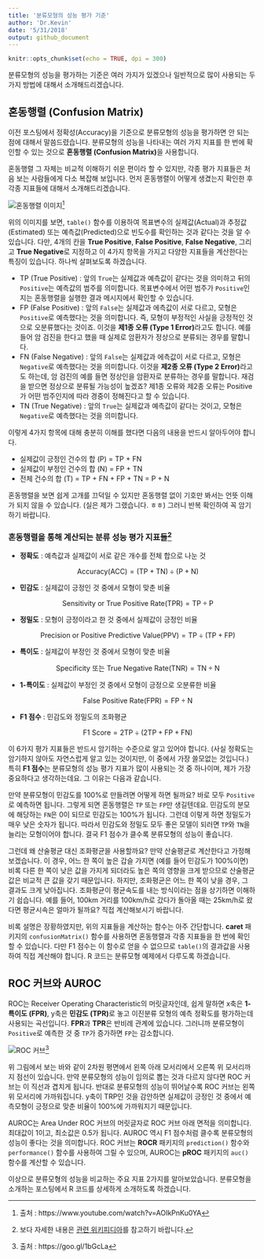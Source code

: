 ```yaml
---
title: '분류모형의 성능 평가 기준'
author: 'Dr.Kevin'
date: '5/31/2018'
output: github_document
---
```


```r
knitr::opts_chunk$set(echo = TRUE, dpi = 300)
```

분류모형의 성능을 평가하는 기준은 여러 가지가 있겠으나 일반적으로 많이 사용되는 두 가지 방법에 대해서 소개해드리겠습니다. 

## **혼동행렬 (Confusion Matrix)**

이전 포스팅에서 정확성(Accuracy)을 기준으로 분류모형의 성능을 평가하면 안 되는 점에 대해서 말씀드렸습니다. 분류모형의 성능을 나타내는 여러 가지 지표를 한 번에 확인할 수 있는 것으로 **혼동행렬 (Confusion Matrix)**을 사용합니다. 

혼동행렬 그 자체는 비교적 이해하기 쉬운 편이라 할 수 있지만, 각종 평가 지표들은 처음 보는 사람들에게 다소 복잡해 보입니다. 먼저 혼동행렬이 어떻게 생겼는지 확인한 후 각종 지표들에 대해서 소개해드리겠습니다. 

![혼동행렬 이미지](https://i.ytimg.com/vi/AOIkPnKu0YA/maxresdefault.jpg)^[출처 : https://www.youtube.com/watch?v=AOIkPnKu0YA]

위의 이미지를 보면, `table()` 함수를 이용하여 목표변수의 실제값(Actual)과 추정값(Estimated) 또는 예측값(Predicted)으로 빈도수를 확인하는 것과 같다는 것을 알 수 있습니다. 다만, 4개의 칸을 **True Positive**, **False Positive**, **False Negative**, 그리고 **True Negative**로 지정하고 이 4가지 항목을 가지고 다양한 지표들을 계산한다는 특징이 있습니다. 하나씩 살펴보도록 하겠습니다.  

  - TP (True Positive) : 앞의 `True`는 실제값과 예측값이 같다는 것을 의미하고 뒤의 `Positive`는 예측값의 범주를 의미합니다. 목표변수에서 어떤 범주가 `Positive`인지는 혼동행렬을 실행한 결과 메시지에서 확인할 수 있습니다.  
  - FP (False Positive) : 앞의 `False`는 실제값과 에측값이 서로 다르고, 모형은 `Positive`로 예측했다는 것을 의미합니다. 즉, 모형이 부정적인 사실을 긍정적인 것으로 오분류했다는 것이죠. 이것을 **제1종 오류 (Type 1 Error)**라고도 합니다. 예를 들어 암 검진을 한다고 했을 때 실제로 암환자가 정상으로 분류되는 경우를 말합니다.  
  - FN (False Negative) : 앞의 `False`는 실제값과 에측값이 서로 다르고, 모형은 `Negative`로 예측했다는 것을 의미합니다. 이것을 **제2종 오류 (Type 2 Error)**라고도 하는데, 암 검진의 예를 들면 정상인을 암환자로 분류하는 경우를 말합니다. 재검을 받으면 정상으로 분류될 가능성이 높겠죠? 제1종 오류와 제2종 오류는 Positive가 어떤 범주인지에 따라 경중이 정해진다고 할 수 있습니다.  
  - TN (True Negative) : 앞의 `True`는 실제값과 예측값이 같다는 것이고, 모형은 `Negative`로 예측했다는 것을 의미합니다.  

이렇게 4가지 항목에 대해 충분히 이해를 했다면 다음의 내용을 반드시 알아두어야 합니다.  

  - 실제값이 긍정인 건수의 합 (P) = TP + FN  
  - 실제값이 부정인 건수의 합 (N) = FP + TN  
  - 전체 건수의 합 (T) = TP + FN + FP + TN = P + N  

혼동행렬을 보면 쉽게 고개를 끄덕일 수 있지만 혼동행렬 없이 기호만 봐서는 언뜻 이해가 되지 않을 수 있습니다. (실은 제가 그랬습니다. ㅎㅎ) 그러니 반복 확인하여 꼭 암기하기 바랍니다. 

### 혼동행렬을 통해 계산되는 분류 성능 평가 지표들^[보다 자세한 내용은 [관련 위키피디아](https://goo.gl/YDJZaY)를 참고하기 바랍니다.] 

  - **정확도** : 예측값과 실제값이 서로 같은 개수를 전체 합으로 나눈 것  
  
    $$ \text {Accuracy(ACC)} = (\text {TP} + \text {TN}) \div (\text {P} + \text {N}) $$
    
  - **민감도** : 실제값이 긍정인 것 중에서 모형이 맞춘 비율  
  
    $$ \text {Sensitivity or True Positive Rate(TPR)} = \text {TP} \div \text {P} $$
  
  - **정밀도** : 모형이 긍정이라고 한 것 중에서 실제값이 긍정인 비율  
  
    $$ \text {Precision or Positive Predictive Value(PPV)} = \text {TP} \div (\text {TP} + \text {FP}) $$ 
  
  - **특이도** : 실제값이 부정인 것 중에서 모형이 맞춘 비율  
  
    $$ \text {Specificity 또는 True Negative Rate(TNR)} = \text {TN} \div \text {N} $$
  
  - **1-특이도** : 실제값이 부정인 것 중에서 모형이 긍정으로 오분류한 비율  
  
    $$ \text {False Positive Rate(FPR)} = \text {FP} \div \text {N} $$

  - **F1 점수** : 민감도와 정밀도의 조화평균  
  
    $$ \text {F1 Score} = 2 \text {TP} \div (2\text {TP} + \text {FP} + \text {FN}) $$

이 6가지 평가 지표들은 반드시 암기하는 수준으로 알고 있어야 합니다. (사실 정확도는 암기하지 않아도 자연스럽게 알고 있는 것이지만, 이 중에서 가장 쓸모없는 것입니다.) 특히 **F1 점수**는 분류모형의 성능 평가 지표가 많이 사용되는 것 중 하나이며, 제가 가장 중요하다고 생각하는데요. 그 이유는 다음과 같습니다. 

만약 분류모형이 민감도를 100%로 만들려면 어떻게 하면 될까요? 바로 모두 `Positive`로 예측하면 됩니다. 그렇게 되면 혼동행렬은 `TP` 또는 `FP`만 생길텐데요. 민감도의 분모에 해당하는 `FN`은 0이 되므로 민감도는 100%가 됩니다. 그런데 이렇게 하면 정밀도가 매우 낮은 숫자가 됩니다. 따라서 민감도와 정밀도 모두 좋은 모델이 되러면 `TP`와 `TN`을 늘리는 모형이어야 합니다. 결국 F1 점수가 클수록 분류모형의 성능이 좋습니다.

그런데 왜 산술평균 대신 조화평균을 사용할까요? 만약 산술평균로 계산한다고 가정해보겠습니다. 이 경우, 어느 한 쪽이 높은 갑슬 가지면 (예를 들어 민감도가 100%이면) 비록 다른 한 쪽이 낮은 값을 가지게 되더라도 높은 쪽의 영향을 크게 받으므로 산술평균값은 비교적 큰 값을 갖기 때문입니다. 하지만, 조화평균은 어느 한 쪽이 낮을 경우, 그 결과도 크게 낮아집니다. 조화평균이 평균속도를 내는 방식이라는 점을 상기하면 이해하기 쉽습니다. 예를 들어, 100km 거리를 100km/h로 갔다가 돌아올 때는 25km/h로 왔다면 평균시속은 얼마가 될까요? 직접 계산해보시기 바랍니다.

비록 설명은 장황하였지만, 위의 지표들을 계산하는 함수는 아주 간단합니다. **caret** 패키지의 `confusionMatrix()` 함수를 사용하면 혼동행렬과 각종 지표들을 한 번에 확인할 수 있습니다. 다만 F1 점수는 이 함수로 얻을 수 없으므로 `table()`의 결과값을 사용하여 직접 계산해야 합니다. R 코드는 분류모형 예제에서 다루도록 하겠습니다. 

## **ROC 커브와 AUROC** 

ROC는 Receiver Operating Characteristic의 머릿글자인데, 쉽게 말하면 x축은 **1-특이도 (FPR)**, y축은 **민감도 (TPR)**로 놓고 이진분류 모형의 예측 정확도를 평가하는데 사용되는 곡선입니다. **FPR**과 **TPR**은 반비례 관계에 있습니다. 그러니까 분류모형이 `Positive`로 예측한 것 중 `TP`가 증가하면 `FP`는 감소합니다. 

![ROC 커브](https://i.stack.imgur.com/PRfzr.png)^[출처 : https://goo.gl/1bGcLa]

위 그림에서 보는 바와 같이 2차원 평면에서 왼쪽 아래 모서리에서 오른쪽 위 모서리까지 점선이 있습니다. 만약 분류모형의 성능이 임의로 뽑는 것과 다르지 않다면 ROC 커브는 이 직선과 겹치게 됩니다. 반대로 분류모형의 성능이 뛰어날수록 ROC 커브는 왼쪽 위 모서리에 가까워집니다. y축이 TRP인 것을 감안하면 실제값이 긍정인 것 중에서 예측모형이 긍정으로 맞춘 비율이 100%에 가까워지기 때문입니다. 

AUROC는 Area Under ROC 커브의 머릿글자로 ROC 커브 아래 면적을 의미합니다. 최대값이 1이고, 최소값은 0.5가 됩니다. AUROC 역시 F1 점수처럼 클수록 분류모형의 성능이 좋다는 것을 의미합니다. ROC 커브는 **ROCR** 패키지의 `prediction()` 함수와 `performance()` 함수를 사용하여 그릴 수 있으며, AUROC는 **pROC** 패키지의 `auc()` 함수를 계산할 수 있습니다. 

이상으로 분류모형의 성능을 비교하는 주요 지표 2가지를 알아보았습니다. 분류모형을 소개하는 포스팅에서 R 코드를 상세하게 소개하도록 하겠습니다. 
